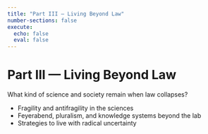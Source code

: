 ```yaml
---
title: "Part III — Living Beyond Law"
number-sections: false
execute:
  echo: false
  eval: false
---
```


# Part III — Living Beyond Law

What kind of science and society remain when law collapses?

- Fragility and antifragility in the sciences  
- Feyerabend, pluralism, and knowledge systems beyond the lab  
- Strategies to live with radical uncertainty
